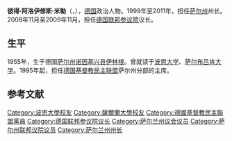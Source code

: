 {{Otheruses|other=名为彼得·米勒的其他人物|彼得·米勒}}

'''彼得·阿洛伊修斯·米勒'''（{{lang-de|Peter Aloysius Müller}}，{{bd|1955年|9月25日}}），[[德国|德国]]政治人物。1999年至2011年，担任[[萨尔州|萨尔州]]州长。2008年11月至2009年11月，担任[[德国联邦参议院|德国联邦参议院]]议长。

== 生平 ==
1955年，生于德国[[萨尔州|萨尔州]][[诺因基兴县_(德国)|诺因基兴县]][[伊林根|伊林根]]。曾就读于[[波恩大学|波恩大学]]、[[萨尔布吕肯大学|萨尔布吕肯大学]]。1995年起，担任[[德国基督教民主联盟|德国基督教民主联盟]]萨尔州分部的主席。

== 参考文献 ==
{{reflist}}

{{Authority control}}
{{DEFAULTSORT: Müller, Peter}}
[[Category:波恩大學校友|Category:波恩大學校友]]
[[Category:薩爾蘭大學校友|Category:薩爾蘭大學校友]]
[[Category:德國基督教民主聯盟黨員|Category:德國基督教民主聯盟黨員]]
[[Category:德国联邦参议院议长|Category:德国联邦参议院议长]]
[[Category:萨尔兰州议会议员|Category:萨尔兰州议会议员]]
[[Category:萨尔州联邦议院议员|Category:萨尔州联邦议院议员]]
[[Category:萨尔兰州州长|Category:萨尔兰州州长]]